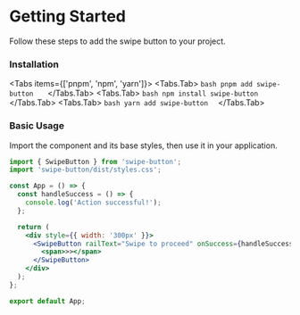 
# Getting Started

Follow these steps to add the swipe button to your project.

### Installation

<Tabs items={['pnpm', 'npm', 'yarn']}>
  <Tabs.Tab>
    ```bash
    pnpm add swipe-button  
    ```
  </Tabs.Tab>
  <Tabs.Tab>
    ```bash
    npm install swipe-button 
    ```
  </Tabs.Tab>
  <Tabs.Tab>
    ```bash
    yarn add swipe-button 
    ```
  </Tabs.Tab>
</Tabs>

### Basic Usage

Import the component and its base styles, then use it in your application.

```jsx filename="YourComponent.jsx"
import { SwipeButton } from 'swipe-button';
import 'swipe-button/dist/styles.css';

const App = () => {
  const handleSuccess = () => {
    console.log('Action successful!');
  };

  return (
    <div style={{ width: '300px' }}>
      <SwipeButton railText="Swipe to proceed" onSuccess={handleSuccess}>
        <span>>></span>
      </SwipeButton>
    </div>
  );
};

export default App;

